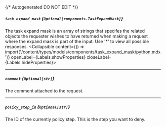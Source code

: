 {/* Autogenerated DO NOT EDIT  */}

##### `task_expand_mask` *{`Optional[components.TaskExpandMask]`}*
The task expand mask is an array of strings that specifes the related objects the requester wishes to have returned when making a request where the expand mask is part of the input. Use '\*' to view all possible responses.
<Collapsible content={() => import('/content/types/models/components/task_expand_mask/python.mdx')} openLabel={Labels.showProperties} closeLabel={Labels.hideProperties}>
</Collapsible>

---
##### `comment` *{`Optional[str]`}*
The comment attached to the request.

---
##### `policy_step_id` *{`Optional[str]`}*
The ID of the currently policy step. This is the step you want to deny.


